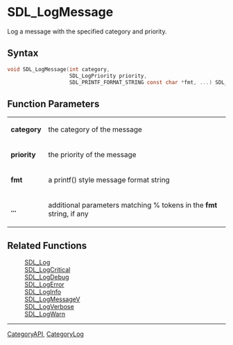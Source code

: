 = SDL_LogMessage =

Log a message with the specified category and priority.

== Syntax ==

<syntaxhighlight lang='c'>
void SDL_LogMessage(int category,
                    SDL_LogPriority priority,
                    SDL_PRINTF_FORMAT_STRING const char *fmt, ...) SDL_PRINTF_VARARG_FUNC(3);
</syntaxhighlight>

== Function Parameters ==

{|
|'''category'''
|the category of the message
|-
|'''priority'''
|the priority of the message
|-
|'''fmt'''
|a printf() style message format string
|-
|'''...'''
|additional parameters matching % tokens in the '''fmt''' string, if any
|}

== Related Functions ==

:[[SDL_Log]]
:[[SDL_LogCritical]]
:[[SDL_LogDebug]]
:[[SDL_LogError]]
:[[SDL_LogInfo]]
:[[SDL_LogMessageV]]
:[[SDL_LogVerbose]]
:[[SDL_LogWarn]]

----
[[CategoryAPI]], [[CategoryLog]]


